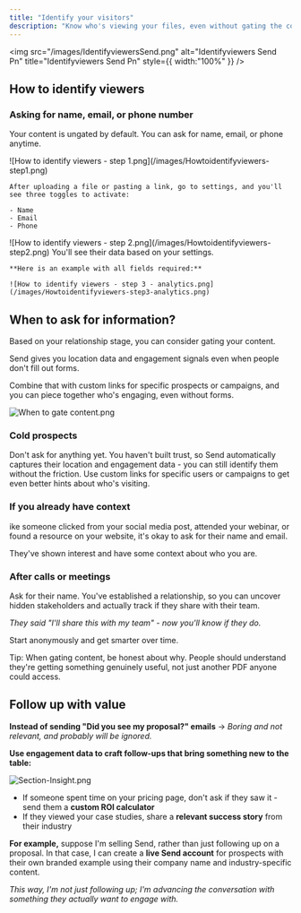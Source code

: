 ```yaml
---
title: "Identify your visitors"
description: "Know who's viewing your files, even without gating the content."
---
```


<img
  src="/images/IdentifyviewersSend.png"
  alt="Identifyviewers Send Pn"
  title="Identifyviewers Send Pn"
  style={{ width:"100%" }}
/>

## How to identify viewers

### Asking for name, email, or phone number

Your content is ungated by default. You can ask for name, email, or phone anytime.

<Steps>
  <Step title="Go to settings">
    ![How to identify viewers - step 1.png](/images/Howtoidentifyviewers-step1.png)

    After uploading a file or pasting a link, go to settings, and you'll see three toggles to activate:

    - Name
    - Email
    - Phone
  </Step>
  <Step title="Confirm what data you want to collect">
    ![How to identify viewers - step 2.png](/images/Howtoidentifyviewers-step2.png)
  </Step>
  <Step title="Collect visitors data">
    You'll see their data based on your settings.

    **Here is an example with all fields required:**

    ![How to identify viewers - step 3 - analytics.png](/images/Howtoidentifyviewers-step3-analytics.png)
  </Step>
</Steps>

## When to ask for information?

Based on your relationship stage, you can consider gating your content.

Send gives you location data and engagement signals even when people don't fill out forms.

Combine that with custom links for specific prospects or campaigns, and you can piece together who's engaging, even without forms.

![When to gate content.png](/images/Whentogatecontent.png)

### **Cold prospects**

Don't ask for anything yet. You haven't built trust, so Send automatically captures their location and engagement data - you can still identify them without the friction. Use custom links for specific users or campaigns to get even better hints about who's visiting.

### **If you already have context**

ike someone clicked from your social media post, attended your webinar, or found a resource on your website, it's okay to ask for their name and email.

They've shown interest and have some context about who you are.

### **After calls or meetings**

Ask for their name. You've established a relationship, so you can uncover hidden stakeholders and actually track if they share with their team.

_They said "I'll share this with my team" - now you'll know if they do._

Start anonymously and get smarter over time.

<Tip>
  Tip: When gating content, be honest about why. People should understand they're getting something genuinely useful, not just another PDF anyone could access.
</Tip>

## Follow up with value

**Instead of sending "Did you see my proposal?" emails** → _Boring and not relevant, and probably will be ignored._

**Use engagement data to craft follow-ups that bring something new to the table:**

![Section-Insight.png](/images/Section-Insight.png)

- If someone spent time on your pricing page, don't ask if they saw it - send them a **custom ROI calculator**
- If they viewed your case studies, share a **relevant success story** from their industry

**For example,** suppose I'm selling Send, rather than just following up on a proposal. In that case, I can create a **live Send account** for prospects with their own branded example using their company name and industry-specific content.

_This way, I'm not just following up; I'm advancing the conversation with something they actually want to engage with._